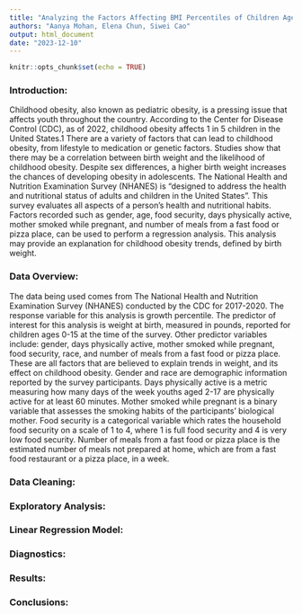 ```yaml
---
title: "Analyzing the Factors Affecting BMI Percentiles of Children Aged 2-15"
authors: "Aanya Mohan, Elena Chun, Siwei Cao"
output: html_document
date: "2023-12-10"
---
```


```r
knitr::opts_chunk$set(echo = TRUE)
```

### Introduction:
Childhood obesity, also known as pediatric obesity, is a pressing issue that affects youth throughout the country. According to the Center for Disease Control (CDC), as of 2022, childhood obesity affects 1 in 5 children in the United States.1 There are a variety of factors that can lead to childhood obesity, from lifestyle to medication or genetic factors. Studies show that there may be a correlation between birth weight and the likelihood of childhood obesity. Despite sex differences, a higher birth weight increases the chances of developing obesity in adolescents. The National Health and Nutrition Examination Survey (NHANES) is “designed to address the health and nutritional status of adults and children in the United States”. This survey evaluates all aspects of a person’s health and nutritional habits. Factors recorded such as gender, age, food security, days physically active, mother smoked while pregnant, and number of meals from a fast food or pizza place, can be used to perform a regression analysis. This analysis may provide an explanation for childhood obesity trends, defined by birth weight. 

### Data Overview:
The data being used comes from The National Health and Nutrition Examination Survey (NHANES) conducted by the CDC for 2017-2020. The response variable for this analysis is growth percentile. The predictor of interest for this analysis is weight at birth, measured in pounds, reported for children ages 0-15 at the time of the survey. Other predictor variables include: gender, days physically active, mother smoked while pregnant, food security, race, and number of meals from a fast food or pizza place. These are all factors that are believed to explain trends in weight, and its effect on childhood obesity. Gender and race are demographic information reported by the survey participants. Days physically active is a metric measuring how many days of the week youths aged 2-17 are physically active for at least 60 minutes. Mother smoked while pregnant is a binary variable that assesses the smoking habits of the participants' biological mother. Food security is a categorical variable which rates the household food security on a scale of 1 to 4, where 1 is full food security and 4 is very low food security. Number of meals from a fast food or pizza place is the estimated number of meals not prepared at home, which are from a fast food restaurant or a pizza place, in a week. 

### Data Cleaning:

### Exploratory Analysis:

### Linear Regression Model:

### Diagnostics:

### Results:

### Conclusions:

